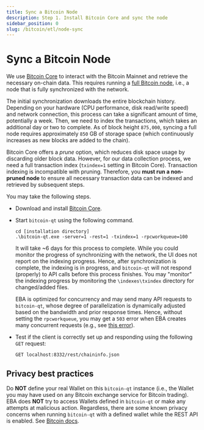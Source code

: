 ```yaml
---
title: Sync a Bitcoin Node
description: Step 1. Install Bitcoin Core and sync the node
sidebar_position: 0
slug: /bitcoin/etl/node-sync
---
```


# Sync a Bitcoin Node

We use [Bitcoin Core](https://bitcoin.org/en/bitcoin-core/) 
to interact with the Bitcoin Mainnet and
retrieve the necessary on-chain data.
This requires running a [full Bitcoin node](https://bitcoin.org/en/full-node),
i.e., a node that is fully synchronized with the network.

The initial synchronization downloads the entire blockchain history.
Depending on your hardware (CPU performance, disk read/write speed) and network connection,
this process can take a significant amount of time, potentially a week.
Then, we need to index the transactions, which takes an additional day or two to complete.
As of block height `875,000`, syncing a full node requires approximately `850` GB of storage space 
(which continuously increases as new blocks are added to the chain).

Bitcoin Core offers a _prune_ option, which reduces disk space usage by discarding older block data. 
However, for our data collection process, we need a full transaction index (`txindex=1` setting in Bitcoin Core). 
Transaction indexing is incompatible with pruning. 
Therefore, you **must run a non-pruned node** to ensure all necessary transaction data 
can be indexed and retrieved by subsequent steps.


You may take the following steps. 

* Download and install [Bitcoin Core](https://bitcoin.org/en/download).


* Start `bitcoin-qt` using the following command.

    ```shell
    cd [installation directory]
    .\bitcoin-qt.exe -server=1 -rest=1 -txindex=1 -rpcworkqueue=100
    ```


  It will take ~6 days for this process to complete. 
  While you could monitor the progress of synchronizing with the network, 
  the UI does not report on the indexing progress. 
  Hence, after synchronization is complete, the indexing is in progress, 
  and `bitcoin-qt` will not respond (properly) to API calls before this process finishes. 
  You may "monitor" the indexing progress by monitoring the `\indexes\txindex` directory for changed/added files.

  EBA is optimized for concurrency and may send many API requests to `bitcoin-qt`, 
  whose degree of parallelization is dynamically adjusted based on the bandwidth and prior response times. 
  Hence, without setting the `rpcworkqueue`, you may get a `503` error when EBA creates many concurrent requests 
  (e.g., see [this error](https://github.com/bitcoin/bitcoin/blob/767ee2e3a1082468b4e2248bac3ef8bd54bb2ddb/src/httpserver.cpp#L269)).



- Test if the client is correctly set up and responding using the following `GET` request:
    
    ```
    GET localhost:8332/rest/chaininfo.json
    ```


## Privacy best practices

Do **NOT** define your real Wallet on this `bitcoin-qt` instance 
(i.e., the Wallet you may have used on any Bitcoin exchange service for Bitcoin trading). 
EBA does **NOT** try to access Wallets defined in `bitcoin-qt` or 
make any attempts at malicious action. 
Regardless, there are some known privacy concerns when running `bitcoin-qt` 
with a defined wallet while the REST API is enabled. 
See [Bitcoin docs](https://github.com/bitcoin/bitcoin/blob/master/doc/REST-interface.md#risks).





